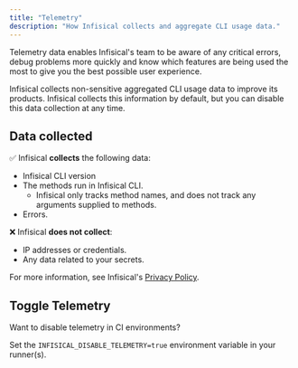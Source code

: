 ```yaml
---
title: "Telemetry"
description: "How Infisical collects and aggregate CLI usage data."
---
```



Telemetry data enables Infisical's team to be aware of any critical errors, debug problems more quickly and know which features are being used the most to give you the best possible user experience.

Infisical collects non-sensitive aggregated CLI usage data to improve its products. Infisical collects this information by default, but you can disable this data collection at any time.

## Data collected

✅ Infisical **collects** the following data:

- Infisical CLI version
- The methods run in Infisical CLI.
  - Infisical only tracks method names, and does not track any arguments supplied to methods.
- Errors.

❌ Infisical **does not collect**:

- IP addresses or credentials.
- Any data related to your secrets.

For more information, see Infisical's [Privacy Policy](https://infisical.com/privacy).

## Toggle Telemetry

<DisableTelemetry />

<Note>
Want to disable telemetry in CI environments?

Set the `INFISICAL_DISABLE_TELEMETRY=true` environment variable in your runner(s).

</Note>
